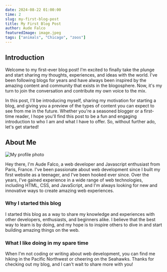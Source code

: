 ```yaml
---
date: 2024-08-22 01:00:00
time: 2
slug: my-first-blog-post
title: My First Blog Post
author: Aude Falco
featuredImage: image.jpeg
tags: ["animals", "Chicago", "zoos"]
---
```


## Introduction

Welcome to my first-ever blog post! I'm excited to finally take the plunge and
start sharing my thoughts, experiences, and ideas with the world. I've been
following blogs for years and have always been inspired by the amazing content
and community that exists in the blogosphere. Now, it's my turn to join the
conversation and contribute my own voice to the mix.

In this post, I'll be introducing myself, sharing my motivation for starting a
blog, and giving you a preview of the types of content you can expect to see
from me in the future. Whether you're a seasoned blogger or a first-time reader,
I hope you'll find this post to be a fun and engaging introduction to who I am
and what I have to offer. So, without further ado, let's get started!

## About Me

![My profile photo](profile.jpg)

Hey there, I'm Aude Falco, a web developer and Javascript enthusiast from
Paris, France. I've been passionate about web development since I built my
first website as a teenager, and I've been hooked ever since. Over the years,
I've gained experience in a wide range of web technologies, including HTML, CSS,
and JavaScript, and I'm always looking for new and innovative ways to create
amazing web experiences.

### Why I started this blog

I started this blog as a way to share my knowledge and experiences with other
developers, enthusiasts, and beginners alike. I believe that the best way to
learn is by doing, and my hope is to inspire others to dive in and start
building amazing things on the web.

### What I like doing in my spare time

When I'm not coding or writing about web development, you can find me hiking in
the Pacific Northwest or cheering on the Seahawks. Thanks for checking out my
blog, and I can't wait to share more with you!
